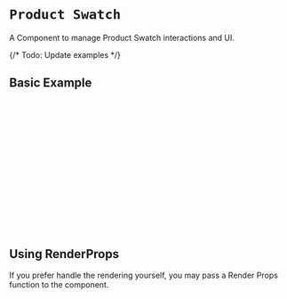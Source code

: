 
<Meta of={ProductSwatchStories} />

# `Product Swatch`
A Component to manage Product Swatch interactions and UI.

<Canvas of={ProductSwatchStories.Primary} />

{/* Todo: Update examples */}
## Basic Example
  ```jsx
  import React from 'react';
  import { CioPlp, ProductSwatch, useProductSwatch } from '@constructor-io/constructorio-ui-plp';

  const apiKey = 'MY_API_KEY'

  function MyComponent() {
  const {swatchList, selectedVariation, selectVariation} = useProductSwatch({ item });

    return (
      <>
        <CioPlp apiKey={MY_API_KEY}>
          <ProductSwatch swatchObject={{ swatchList, selectedVariation, selectVariation }}>
        </CioPlp>
      </>
    );
  }
  ```


## Using RenderProps
If you prefer handle the rendering yourself, you may pass a Render Props function to the component.
```jsx
import { CioPlp, ProductSwatch } from '@constructor-io/constructorio-ui-plp'

function myApp() {
  ...
  
  return (
    <CioPlp apiKey={YOUR_API_KEY}>
      <ProductSwatch>
        {
          ({
            swatchList,
            selectedVariation,
            selectVariation,
          }) => (
            <ul>
            {swatchList?.map((swatch) => (
              <li
                key={swatch.variationId}
                className={`cio-swatch-item ${
                  selectedVariation?.variationId === swatch.variationId ? 'cio-swatch-selected' : ''
                }`}
                onClick={() => selectVariation(swatch)}
                style={{
                  background: swatch?.swatchPreview
                }}
              />
            ))}
            </ul>
           )
        }
      </ProductSwatch>
    </CioPlp>
  )
}
```
